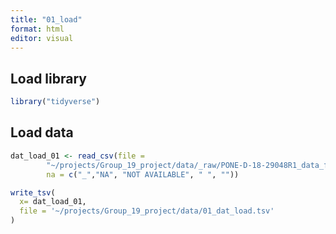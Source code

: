 ```yaml
---
title: "01_load"
format: html
editor: visual
---
```


## Load library

```r
library("tidyverse")
```

## Load data

```r
dat_load_01 <- read_csv(file = 
        "~/projects/Group_19_project/data/_raw/PONE-D-18-29048R1_data_file.csv",
        na = c("_","NA", "NOT AVAILABLE", " ", ""))
```

```r
write_tsv(
  x= dat_load_01, 
  file = '~/projects/Group_19_project/data/01_dat_load.tsv'
)
```

